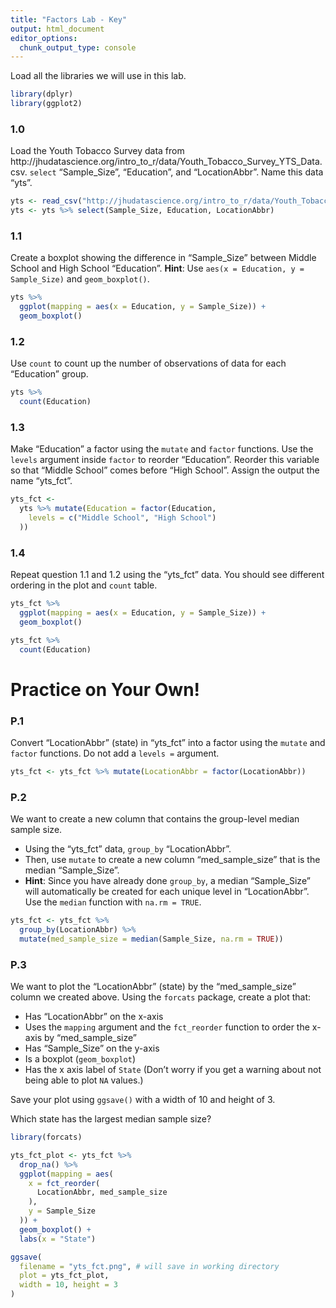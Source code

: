 ```yaml
---
title: "Factors Lab - Key"
output: html_document
editor_options: 
  chunk_output_type: console
---
```


Load all the libraries we will use in this lab. 

```r
library(dplyr)
library(ggplot2)
```

### 1.0

Load the Youth Tobacco Survey data from http://jhudatascience.org/intro_to_r/data/Youth_Tobacco_Survey_YTS_Data.csv. `select` "Sample_Size",  "Education", and "LocationAbbr". Name this data "yts". 

```r
yts <- read_csv("http://jhudatascience.org/intro_to_r/data/Youth_Tobacco_Survey_YTS_Data.csv")
yts <- yts %>% select(Sample_Size, Education, LocationAbbr)
```

### 1.1

Create a boxplot showing the difference in "Sample_Size" between Middle School and High School "Education". **Hint**: Use `aes(x = Education, y = Sample_Size)` and `geom_boxplot()`.

```r
yts %>%
  ggplot(mapping = aes(x = Education, y = Sample_Size)) +
  geom_boxplot()
```

### 1.2

Use `count` to count up the number of observations of data for each "Education" group.

```r
yts %>%
  count(Education)
```

### 1.3

Make "Education" a factor using the `mutate` and `factor` functions. Use the `levels` argument inside `factor` to reorder "Education". Reorder this variable so that "Middle School" comes before "High School". Assign the output the name "yts_fct".

```r
yts_fct <-
  yts %>% mutate(Education = factor(Education,
    levels = c("Middle School", "High School")
  ))
```

### 1.4

Repeat question 1.1 and 1.2 using the "yts_fct" data. You should see different ordering in the plot and `count` table.

```r
yts_fct %>%
  ggplot(mapping = aes(x = Education, y = Sample_Size)) +
  geom_boxplot()

yts_fct %>%
  count(Education)
```


# Practice on Your Own!

### P.1

Convert "LocationAbbr" (state) in "yts_fct" into a factor using the `mutate` and `factor` functions. Do not add a `levels =` argument.

```r
yts_fct <- yts_fct %>% mutate(LocationAbbr = factor(LocationAbbr))
```

### P.2

We want to create a new column that contains the group-level median sample size. 

- Using the "yts_fct" data, `group_by` "LocationAbbr". 
- Then, use `mutate` to create a new column "med_sample_size" that is the median "Sample_Size". 
- **Hint**: Since you have already done `group_by`, a median "Sample_Size" will automatically be created for each unique level in "LocationAbbr". Use the `median` function with `na.rm = TRUE`.

```r
yts_fct <- yts_fct %>%
  group_by(LocationAbbr) %>%
  mutate(med_sample_size = median(Sample_Size, na.rm = TRUE))
```

### P.3

We want to plot the "LocationAbbr" (state) by the "med_sample_size" column we created above. Using the `forcats` package, create a plot that:

- Has "LocationAbbr" on the x-axis
- Uses the `mapping` argument and the `fct_reorder` function to order the x-axis by "med_sample_size"
- Has "Sample_Size" on the y-axis
- Is a boxplot (`geom_boxplot`)
- Has the x axis label of `State`
(Don't worry if you get a warning about not being able to plot `NA` values.)

Save your plot using `ggsave()` with a width of 10 and height of 3.

Which state has the largest median sample size?

```r
library(forcats)

yts_fct_plot <- yts_fct %>%
  drop_na() %>%
  ggplot(mapping = aes(
    x = fct_reorder(
      LocationAbbr, med_sample_size
    ),
    y = Sample_Size
  )) +
  geom_boxplot() +
  labs(x = "State")

ggsave(
  filename = "yts_fct.png", # will save in working directory
  plot = yts_fct_plot,
  width = 10, height = 3
)
```
